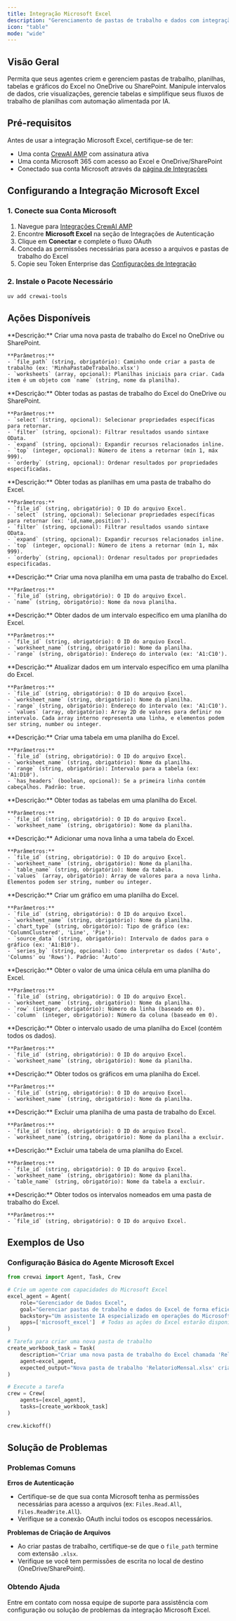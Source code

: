 ```yaml
---
title: Integração Microsoft Excel
description: "Gerenciamento de pastas de trabalho e dados com integração Microsoft Excel para CrewAI."
icon: "table"
mode: "wide"
---
```


## Visão Geral

Permita que seus agentes criem e gerenciem pastas de trabalho, planilhas, tabelas e gráficos do Excel no OneDrive ou SharePoint. Manipule intervalos de dados, crie visualizações, gerencie tabelas e simplifique seus fluxos de trabalho de planilhas com automação alimentada por IA.

## Pré-requisitos

Antes de usar a integração Microsoft Excel, certifique-se de ter:

- Uma conta [CrewAI AMP](https://app.crewai.com) com assinatura ativa
- Uma conta Microsoft 365 com acesso ao Excel e OneDrive/SharePoint
- Conectado sua conta Microsoft através da [página de Integrações](https://app.crewai.com/crewai_plus/connectors)

## Configurando a Integração Microsoft Excel

### 1. Conecte sua Conta Microsoft

1. Navegue para [Integrações CrewAI AMP](https://app.crewai.com/crewai_plus/connectors)
2. Encontre **Microsoft Excel** na seção de Integrações de Autenticação
3. Clique em **Conectar** e complete o fluxo OAuth
4. Conceda as permissões necessárias para acesso a arquivos e pastas de trabalho do Excel
5. Copie seu Token Enterprise das [Configurações de Integração](https://app.crewai.com/crewai_plus/settings/integrations)

### 2. Instale o Pacote Necessário

```bash
uv add crewai-tools
```

## Ações Disponíveis

<AccordionGroup>
  <Accordion title="microsoft_excel/create_workbook">
    **Descrição:** Criar uma nova pasta de trabalho do Excel no OneDrive ou SharePoint.

    **Parâmetros:**
    - `file_path` (string, obrigatório): Caminho onde criar a pasta de trabalho (ex: 'MinhaPastaDeTrabalho.xlsx')
    - `worksheets` (array, opcional): Planilhas iniciais para criar. Cada item é um objeto com `name` (string, nome da planilha).
  </Accordion>

  <Accordion title="microsoft_excel/get_workbooks">
    **Descrição:** Obter todas as pastas de trabalho do Excel do OneDrive ou SharePoint.

    **Parâmetros:**
    - `select` (string, opcional): Selecionar propriedades específicas para retornar.
    - `filter` (string, opcional): Filtrar resultados usando sintaxe OData.
    - `expand` (string, opcional): Expandir recursos relacionados inline.
    - `top` (integer, opcional): Número de itens a retornar (mín 1, máx 999).
    - `orderby` (string, opcional): Ordenar resultados por propriedades especificadas.
  </Accordion>

  <Accordion title="microsoft_excel/get_worksheets">
    **Descrição:** Obter todas as planilhas em uma pasta de trabalho do Excel.

    **Parâmetros:**
    - `file_id` (string, obrigatório): O ID do arquivo Excel.
    - `select` (string, opcional): Selecionar propriedades específicas para retornar (ex: 'id,name,position').
    - `filter` (string, opcional): Filtrar resultados usando sintaxe OData.
    - `expand` (string, opcional): Expandir recursos relacionados inline.
    - `top` (integer, opcional): Número de itens a retornar (mín 1, máx 999).
    - `orderby` (string, opcional): Ordenar resultados por propriedades especificadas.
  </Accordion>

  <Accordion title="microsoft_excel/create_worksheet">
    **Descrição:** Criar uma nova planilha em uma pasta de trabalho do Excel.

    **Parâmetros:**
    - `file_id` (string, obrigatório): O ID do arquivo Excel.
    - `name` (string, obrigatório): Nome da nova planilha.
  </Accordion>

  <Accordion title="microsoft_excel/get_range_data">
    **Descrição:** Obter dados de um intervalo específico em uma planilha do Excel.

    **Parâmetros:**
    - `file_id` (string, obrigatório): O ID do arquivo Excel.
    - `worksheet_name` (string, obrigatório): Nome da planilha.
    - `range` (string, obrigatório): Endereço do intervalo (ex: 'A1:C10').
  </Accordion>

  <Accordion title="microsoft_excel/update_range_data">
    **Descrição:** Atualizar dados em um intervalo específico em uma planilha do Excel.

    **Parâmetros:**
    - `file_id` (string, obrigatório): O ID do arquivo Excel.
    - `worksheet_name` (string, obrigatório): Nome da planilha.
    - `range` (string, obrigatório): Endereço do intervalo (ex: 'A1:C10').
    - `values` (array, obrigatório): Array 2D de valores para definir no intervalo. Cada array interno representa uma linha, e elementos podem ser string, number ou integer.
  </Accordion>

  <Accordion title="microsoft_excel/add_table">
    **Descrição:** Criar uma tabela em uma planilha do Excel.

    **Parâmetros:**
    - `file_id` (string, obrigatório): O ID do arquivo Excel.
    - `worksheet_name` (string, obrigatório): Nome da planilha.
    - `range` (string, obrigatório): Intervalo para a tabela (ex: 'A1:D10').
    - `has_headers` (boolean, opcional): Se a primeira linha contém cabeçalhos. Padrão: true.
  </Accordion>

  <Accordion title="microsoft_excel/get_tables">
    **Descrição:** Obter todas as tabelas em uma planilha do Excel.

    **Parâmetros:**
    - `file_id` (string, obrigatório): O ID do arquivo Excel.
    - `worksheet_name` (string, obrigatório): Nome da planilha.
  </Accordion>

  <Accordion title="microsoft_excel/add_table_row">
    **Descrição:** Adicionar uma nova linha a uma tabela do Excel.

    **Parâmetros:**
    - `file_id` (string, obrigatório): O ID do arquivo Excel.
    - `worksheet_name` (string, obrigatório): Nome da planilha.
    - `table_name` (string, obrigatório): Nome da tabela.
    - `values` (array, obrigatório): Array de valores para a nova linha. Elementos podem ser string, number ou integer.
  </Accordion>

  <Accordion title="microsoft_excel/create_chart">
    **Descrição:** Criar um gráfico em uma planilha do Excel.

    **Parâmetros:**
    - `file_id` (string, obrigatório): O ID do arquivo Excel.
    - `worksheet_name` (string, obrigatório): Nome da planilha.
    - `chart_type` (string, obrigatório): Tipo de gráfico (ex: 'ColumnClustered', 'Line', 'Pie').
    - `source_data` (string, obrigatório): Intervalo de dados para o gráfico (ex: 'A1:B10').
    - `series_by` (string, opcional): Como interpretar os dados ('Auto', 'Columns' ou 'Rows'). Padrão: 'Auto'.
  </Accordion>

  <Accordion title="microsoft_excel/get_cell">
    **Descrição:** Obter o valor de uma única célula em uma planilha do Excel.

    **Parâmetros:**
    - `file_id` (string, obrigatório): O ID do arquivo Excel.
    - `worksheet_name` (string, obrigatório): Nome da planilha.
    - `row` (integer, obrigatório): Número da linha (baseado em 0).
    - `column` (integer, obrigatório): Número da coluna (baseado em 0).
  </Accordion>

  <Accordion title="microsoft_excel/get_used_range">
    **Descrição:** Obter o intervalo usado de uma planilha do Excel (contém todos os dados).

    **Parâmetros:**
    - `file_id` (string, obrigatório): O ID do arquivo Excel.
    - `worksheet_name` (string, obrigatório): Nome da planilha.
  </Accordion>

  <Accordion title="microsoft_excel/list_charts">
    **Descrição:** Obter todos os gráficos em uma planilha do Excel.

    **Parâmetros:**
    - `file_id` (string, obrigatório): O ID do arquivo Excel.
    - `worksheet_name` (string, obrigatório): Nome da planilha.
  </Accordion>

  <Accordion title="microsoft_excel/delete_worksheet">
    **Descrição:** Excluir uma planilha de uma pasta de trabalho do Excel.

    **Parâmetros:**
    - `file_id` (string, obrigatório): O ID do arquivo Excel.
    - `worksheet_name` (string, obrigatório): Nome da planilha a excluir.
  </Accordion>

  <Accordion title="microsoft_excel/delete_table">
    **Descrição:** Excluir uma tabela de uma planilha do Excel.

    **Parâmetros:**
    - `file_id` (string, obrigatório): O ID do arquivo Excel.
    - `worksheet_name` (string, obrigatório): Nome da planilha.
    - `table_name` (string, obrigatório): Nome da tabela a excluir.
  </Accordion>

  <Accordion title="microsoft_excel/list_names">
    **Descrição:** Obter todos os intervalos nomeados em uma pasta de trabalho do Excel.

    **Parâmetros:**
    - `file_id` (string, obrigatório): O ID do arquivo Excel.
  </Accordion>
</AccordionGroup>

## Exemplos de Uso

### Configuração Básica do Agente Microsoft Excel

```python
from crewai import Agent, Task, Crew

# Crie um agente com capacidades do Microsoft Excel
excel_agent = Agent(
    role="Gerenciador de Dados Excel",
    goal="Gerenciar pastas de trabalho e dados do Excel de forma eficiente",
    backstory="Um assistente IA especializado em operações do Microsoft Excel e manipulação de dados.",
    apps=['microsoft_excel']  # Todas as ações do Excel estarão disponíveis
)

# Tarefa para criar uma nova pasta de trabalho
create_workbook_task = Task(
    description="Criar uma nova pasta de trabalho do Excel chamada 'RelatorioMensal.xlsx' com uma planilha inicial chamada 'DadosVendas'.",
    agent=excel_agent,
    expected_output="Nova pasta de trabalho 'RelatorioMensal.xlsx' criada com planilha 'DadosVendas'."
)

# Execute a tarefa
crew = Crew(
    agents=[excel_agent],
    tasks=[create_workbook_task]
)

crew.kickoff()
```

## Solução de Problemas

### Problemas Comuns

**Erros de Autenticação**
- Certifique-se de que sua conta Microsoft tenha as permissões necessárias para acesso a arquivos (ex: `Files.Read.All`, `Files.ReadWrite.All`).
- Verifique se a conexão OAuth inclui todos os escopos necessários.

**Problemas de Criação de Arquivos**
- Ao criar pastas de trabalho, certifique-se de que o `file_path` termine com extensão `.xlsx`.
- Verifique se você tem permissões de escrita no local de destino (OneDrive/SharePoint).

### Obtendo Ajuda

<Card title="Precisa de Ajuda?" icon="headset" href="mailto:support@crewai.com">
  Entre em contato com nossa equipe de suporte para assistência com configuração ou solução de problemas da integração Microsoft Excel.
</Card>

